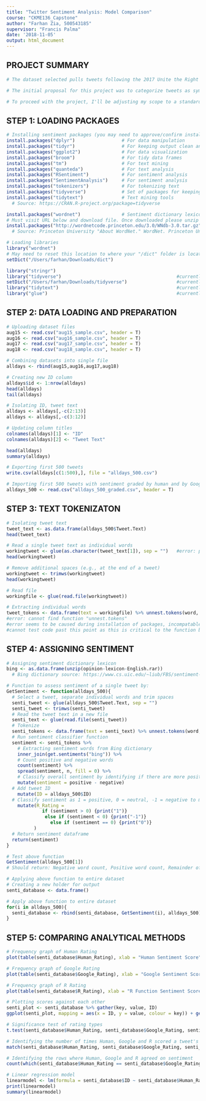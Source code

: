 ```yaml
---
title: "Twitter Sentiment Analysis: Model Comparison"
course: "CKME136_Capstone"
author: "Farhan Zia, 500543185"
supervisor: "Francis Palma"
date: '2018-11-05'
output: html_document
---
```


## PROJECT SUMMARY

```r
# The dataset selected pulls tweets following the 2017 Unite the Right rally, also known as the Charlottesville riots – a white supremacist rally in Charlottesville, VA on Aug 11-12, 2017. The rally and it’s counter-protest eventually turned violent, making international headlines with many drawing negative attention to President Trump’s remarks following the events. The dataset pulls Twitter posts over a 4-day period following Trump defending his stance that there was “blame on both sides”, which was widely viewed as an endorsement for the rally.

# The initial proposal for this project was to categorize tweets as sympathetic or unsympathetic. This, however, has proved to be too challenging as the language is similar among tweets with competive opinions. For example, there are tweets that are sympathetic to the white supremacists and others that are sympathetic to the anti-protestors but may share majority of the same language and would both be categorized by a dictionary as sympathetic. 

# To proceed with the project, I'll be adjusting my scope to a standard sentiment analysis. The goal will be to categorize tweets into three categories - negative, neutral or positive. I have manually rated the first 1,000 tweets based on (1) my own interpretation of the language and (2) Google Natural Language Processor (via: https://cloud.google.com/natural-language/). These two categorizations are not always aligned as the former will inclube my own biased interpretation and emotional response (e.g., contextual understanding, sarcasm understanding, etc.) despite an attempt to stay objective and to classify each text independently and the latter is based on Google's assigned dictionary. The goal of this project will be to compare the three methods os sentiment analysis -- human vs. Google vs. R.

```


## STEP 1: LOADING PACKAGES

```r
# Installing sentiment packages (you may need to approve/confirm installation in R console to proceed)
install.packages("dplyr")                 # For data manipulation
install.packages("tidyr")                 # For keeping output clean and orderly
install.packages("ggplot2")               # For data visualization
install.packages("broom")                 # For tidy data frames
install.packages("tm")                    # For text mining
install.packages("quanteda")              # For text analysis
install.packages("RSentiment")            # For sentiment analysis
install.packages("SentimentAnalysis")     # For sentiment analysis
install.packages("tokenizers")            # For tokenizing text
install.packages("tidyverse")             # Set of packages for keeping output clean and orderly
install.packages("tidytext")              # Text mining tools
  # Source: https://CRAN.R-project.org/package=tidyverse

install.packages("wordnet")               # Sentiment dictionary lexicon
# Must visit URL below and download file. Once downloaded please unzip tar file and note the location of the resulting "/dict" folder.
install.packages("http://wordnetcode.princeton.edu/3.0/WNdb-3.0.tar.gz", repos = NULL)
  # Source: Princeton University "About WordNet." WordNet. Princeton University. 2010. 

# Loading libraries
library("wordnet")
# May need to reset this location to where your "/dict" folder is located
setDict("/Users/farhan/Downloads/dict")

library("stringr")
library("tidyverse")                                          #currently causes error/library not recognized
setDict("/Users/farhan/Downloads/tidyverse")                  #currently causes error
library("tidytext")                                           #currently causes error/library not recognized
library("glue")                                               #currently causes error/library not recognized

```


## STEP 2: DATA LOADING AND PREPARATION

```r
# Uploading dataset files
aug15 <- read.csv("aug15_sample.csv", header = T)
aug16 <- read.csv("aug16_sample.csv", header = T)
aug17 <- read.csv("aug17_sample.csv", header = T)
aug18 <- read.csv("aug18_sample.csv", header = T)

# Combining datasets into single file
alldays <- rbind(aug15,aug16,aug17,aug18)

# Creating new ID column
alldays$id <- 1:nrow(alldays)
head(alldays)
tail(alldays)

# Isolating ID, tweet text
alldays <- alldays[,-c(2:13)]
alldays <- alldays[,-c(3:12)]

# Updating column titles
colnames(alldays)[1] <- "ID"
colnames(alldays)[2] <- "Tweet Text"

head(alldays)
summary(alldays)

# Exporting first 500 tweets
write.csv(alldays[c(1:500),], file = "alldays_500.csv")

# Importing first 500 tweets with sentiment graded by human and by Google's Natural Language Processing API
alldays_500 <- read.csv("alldays_500_graded.csv", header = T)

```


## STEP 3: TEXT TOKENIZATON

```r
# Isolating tweet text
tweet_text <- as.data.frame(alldays_500$Tweet.Text)
head(tweet_text)

# Read a single tweet text as individual words
workingtweet <- glue(as.character(tweet_text[1]), sep = "")   #error: producing numbers and not individual words
head(workingtweet)

# Remove additional spaces (e.g., at the end of a tweet)
workingtweet <- trimws(workingtweet)
head(workingtweet)

# Read file
workingfile <- glue(read.file(workingtweet))

# Extracting individual words
tweet_tokens <- data.frame(text = workingfile) %>% unnest.tokens(word, Tweet.Text)
#error: cannot find function "unnest.tokens"
#error seems to be caused during installation of packages, incompatable with R version (though this does not seem to be an issue online) 
#cannot test code past this point as this is critical to the function below
```


## STEP 4: ASSIGNING SENTIMENT

```r
# Assigning sentiment dictionary lexicon
bing <- as.data.frame(unzip(opinion-lexicon-English.rar))
  # Bing dictionary source: https://www.cs.uic.edu/~liub/FBS/sentiment-analysis.html

# Function to assess sentiment of a single tweet by: 
GetSentiment <- function(alldays_500){
  # Select a tweet, separate individual words and trim spaces
  senti_tweet <- glue(alldays_500$Tweet.Text, sep = "")
  senti_tweet <- trimws(senti_tweet)
  # Read the tweet text in a new file
  senti_text <- glue(read.file(senti_tweet))
  # Tokenize
  senti_tokens <- data.frame(text = senti_text) %>% unnest.tokens(word, Tweet.Text)
  # Run sentiment classifier function
  sentiment <- senti_tokens %>%
    # Extracting sentiment words from Bing dictionary
    inner_join(get.sentiments("bing")) %>%
    # Count positive and negative words
    count(sentiment) %>%
    spread(sentiment, n, fill = 0) %>%
    # Classify overall sentiment by identifying if there are more positive or negative words
    mutate(sentiment = positive - negative)
  # Add tweet ID
    mutate(ID = alldays_500$ID)
  # Classify sentiment as 1 = positive, 0 = neutral, -1 = negative to match Human_Rating and Google_Rating in alldays file
    mutate(R_Rating = 
             if (sentiment > 0) {print("1")} 
              else if (sentiment < 0) {print("-1")}
                else if (sentiment == 0) {print("0")}
          )
  # Return sentiment dataframe
  return(sentiment)
}

# Test above function
GetSentiment(alldays_500[1])
# Should return: Negative word count, Positive word count, Remainder of positive - negative word counts, Tweet ID, Simplified classification (1, 0, -1)

# Applying above function to entire dataset
# Creating a new holder for output
senti_database <- data.frame()

# Apply above function to entire dataset
for(i in alldays_500){
  senti_database <- rbind(senti_database, GetSentiment(i), alldays_500)
}
```

## STEP 5: COMPARING ANALYTICAL METHODS

```r
# Frequency graph of Human Rating
plot(table(senti_database$Human_Rating), xlab = "Human Sentiment Score", ylab = "Frequency", main = "Frequency Distribution of Human Scored Sentiment")

# Frequency graph of Google Rating
plot(table(senti_database$Google_Rating), xlab = "Google Sentiment Score", ylab = "Frequency", main = "Frequency Distribution of Google Scored Sentiment")

# Frequency graph of R Rating
plot(table(senti_database$R_Rating), xlab = "R Function Sentiment Score", ylab = "Frequency", main = "Frequency Distribution of R Function-Scored Sentiment")

# Plotting scores against each other
senti_plot <- senti_database %>% gather(key, value, ID)
ggplot(senti_plot, mapping = aes(x = ID, y = value, colour = key)) + geomline()

# Significance test of rating types
t.test(senti_database$Human_Rating, senti_database$Google_Rating, senti_database$R_Rating)

# Identifying the number of times Human, Google and R scored a tweet's senitment the same
match(senti_database$Human_Rating, senti_database$Google_Rating, senti_database$R_Rating)

# Identifying the rows where Human, Google and R agreed on sentiment
count(which(senti_database$Human_Rating == senti_database$Google_Rating == senti_database$R_Rating))

# Linear regression model
linearmodel <- lm(formula = senti_database$ID ~ senti_database$Human_Rating + senti_database$Google_Rating + senti_database$R_Rating, data = senti_database)
print(linearmodel)
summary(linearmodel)
```


